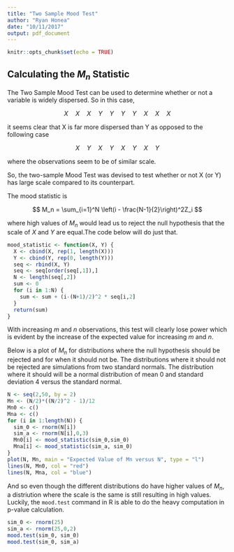 ```yaml
---
title: "Two Sample Mood Test"
author: "Ryan Honea"
date: "10/11/2017"
output: pdf_document
---
```


```r
knitr::opts_chunk$set(echo = TRUE)
```

## Calculating the $M_n$ Statistic

The Two Sample Mood Test can be used to determine whether or not a variable is widely dispersed. So in this case,

$$
X\quad X\quad X\quad Y\quad Y\quad Y\quad Y\quad X\quad X\quad X
$$

it seems clear that X is far more dispersed than Y as opposed to the following case

$$
X \quad Y \quad X \quad Y \quad X \quad Y \quad X \quad Y
$$

where the observations seem to be of similar scale.

So, the two-sample Mood Test was devised to test whether or not X (or Y) has large scale compared to its counterpart.

The mood statistic is

$$
M_n = \sum_{i=1}^N \left(i - \frac{N-1}{2}\right)^2Z_i
$$

where high values of $M_n$ would lead us to reject the null hypothesis that the scale of $X$ and $Y$ are equal.The code below will do just that.

```r
mood_statistic <- function(X, Y) {
  X <- cbind(X, rep(1, length(X)))
  Y <- cbind(Y, rep(0, length(Y)))
  seq <- rbind(X, Y)
  seq <- seq[order(seq[,1]),]
  N <- length(seq[,2])
  sum <- 0
  for (i in 1:N) {
    sum <- sum + (i-(N+1)/2)^2 * seq[i,2]
  }
  return(sum)
}
```

With increasing $m$ and $n$ observations, this test will clearly lose power which is evident by the increase of the expected value for increasing $m$ and $n$.

Below is a plot of $M_n$ for distributions where the null hypothesis should be rejected and for when it should not be. The distributions where it should not be rejected are simulations from two standard normals. The distribution where it should will be a normal distribution of mean 0 and standard deviation 4 versus the standard normal.

```r
N <- seq(2,50, by = 2)
Mn <- (N/2)*((N/2)^2 - 1)/12
Mn0 <- c()
Mna <- c()
for (i in 1:length(N)) {
  sim_0 <- rnorm(N[i])
  sim_a <- rnorm(N[i],0,3)
  Mn0[i] <- mood_statistic(sim_0,sim_0)
  Mna[i] <- mood_statistic(sim_a, sim_0)
}
plot(N, Mn, main = "Expected Value of Mn versus N", type = "l")
lines(N, Mn0, col = "red")
lines(N, Mna, col = "blue")
```


And so even though the different distributions do have higher values of $M_n$, a distriution where the scale is the same is still resulting in high values. Luckily, the ```mood.test``` command in R is able to do the heavy computation in p-value calculation.

```r
sim_0 <- rnorm(25)
sim_a <- rnorm(25,0,2)
mood.test(sim_0, sim_0)
mood.test(sim_0, sim_a)
```